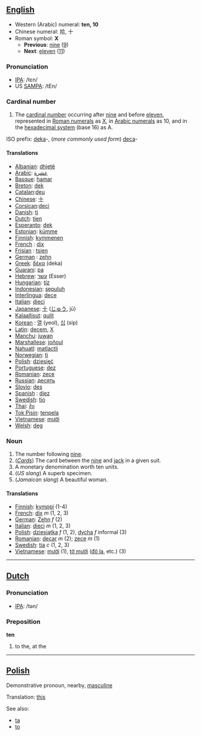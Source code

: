 ==[[English]]==

*Western (Arabic) numeral: '''ten, 10'''
*Chinese numeral: 拾, 十
*Roman symbol: '''X'''
**'''Previous''': [[nine]] ([[9]])
**'''Next''': [[eleven]] ([[11]])

===Pronunciation===
*[[w:IPA|IPA]]: /tɛn/
*US [[SAMPA]]: /tEn/

===Cardinal number===
# The [[cardinal number]] occurring after [[nine]] and before [[eleven]], represented in [[Roman numerals]] as [[X]], in [[Arabic numerals]] as 10, and in the [[hexadecimal|hexadecimal system]] (base 16) as A.

ISO prefix: [[deka]]-, (''more commonly used form'') [[deca]]-

====Translations====
*[[Albanian]]: [[dhjetë]]
*[[Arabic]]: [[عشرة]]
*[[Basque]]: [[hamar]]
*[[Breton]]: [[dek]]
*[[Catalan]]:[[deu]]
*[[Chinese]]: [[十]]
*[[Corsican]]:[[deci]]
*[[Danish]]: [[ti]]
*[[Dutch]]: [[tien]]
*[[Esperanto]]: [[dek]]
*[[Estonian]]: [[kümme]]
*[[Finnish]]: [[kymmenen]]
*[[French]] : [[dix]]
*[[Frisian]] : [[tsien]]
*[[German]] : [[zehn]]
*[[Greek]]: [[δέκα]] (deka)
*[[Guarani]]: [[pa]]
*[[Hebrew]]: [[עשר]] (Esser)
*[[Hungarian]]: [[tíz]]
*[[Indonesian]]: [[sepuluh]]
*[[Interlingua]]: [[dece]]
*[[Italian]]: [[dieci]]
*[[Japanese]]: [[十]] ([[じゅう]], jū)
*[[Kalaallisut]]: [[qulit]]
*[[Korean]] : [[열]] (yeol), [[십]] (sip)
*[[Latin]]: [[decem]], [[X]]
*[[Manchu]]: [[juwan]]
*[[Marshallese]]: [[joñoul]]
*[[Nahuatl]]: [[matlactli]]
*[[Norwegian]]: [[ti]]
*[[Polish]]: [[dziesięć]]
*[[Portuguese]]: [[dez]]
*[[Romanian]]: [[zece]]
*[[Russian]]: [[десять]]
*[[Slovio]]: [[des]]
*[[Spanish]] : [[diez]]
*[[Swedish]]: [[tio]]
*[[Thai]]: [[สิบ]]
*[[Tok Pisin]]: [[tenpela]]
*[[Vietnamese]]: [[mười]]
*[[Welsh]]: [[deg]]

===Noun===

# The number following [[nine]].
# (''[[playing_cards|Cards]]'') The card between the [[nine]] and [[jack]] in a given suit.
# A monetary denomination worth ten units.
# (''US slang'') A superb specimen.
# (''Jamaican slang'') A beautiful woman. 

====Translations====
*[[Finnish]]: [[kymppi]] (1-4)
*[[French]]: [[dix]] ''m'' (1, 2, 3)
*[[German]]: [[Zehn]] ''f'' (2)
*[[Italian]]: [[dieci]] ''m'' (1, 2, 3)
*[[Polish]]: [[dziesiątka]] ''f'' (1, 2), [[dycha]] ''f'' informal (3)
*[[Romanian]]: [[decar]] ''m'' (2); [[zece]] ''m'' (1)
*[[Swedish]]: [[tia]] ''c'' (1, 2, 3)
*[[Vietnamese]]: [[mười]] (1), [[tờ mười]] ([[Đô la|đô la]], etc.) (3)

----

==[[Dutch]]==

=== Pronunciation ===
*[[w:IPA|IPA]]: /tən/

===Preposition===
'''ten'''

# to the, at the

----
==[[Polish]]==

Demonstrative pronoun, nearby, [[masculine]]

Translation: [[this]]

See also:
* [[ta]]
* [[to#Polish|to]]